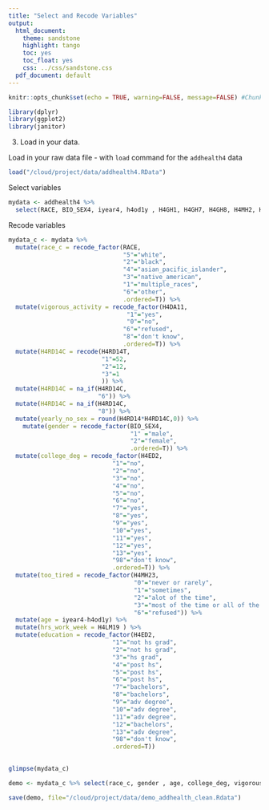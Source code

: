 ```yaml
---
title: "Select and Recode Variables"
output:
  html_document:
    theme: sandstone
    highlight: tango
    toc: yes
    toc_float: yes
    css: ../css/sandstone.css
  pdf_document: default
---
```



```r
knitr::opts_chunk$set(echo = TRUE, warning=FALSE, message=FALSE) #Chunk default settings 
```


```r
library(dplyr)
library(ggplot2)
library(janitor)
```

3.  Load in your data.

Load in your raw data file - with `load` command for the `addhealth4` data
```r
load("/cloud/project/data/addhealth4.RData")
```

Select variables
```r
mydata <- addhealth4 %>% 
  select(RACE, BIO_SEX4, iyear4, h4od1y , H4GH1, H4GH7, H4GH8, H4MH2, H4MH7, H4MH9, H4MH22, H4MH23, H4MH24, H4MH25, H4DA11, H4ED2, H4KK15B, H4RD14, H4RD14T, H4LM19)
```

Recode variables
```r
mydata_c <- mydata %>% 
  mutate(race_c = recode_factor(RACE,
                                "5"="white",
                                "2"="black",
                                "4"="asian_pacific_islander",
                                "3"="native_american",
                                "1"="multiple_races",
                                "6"="other",
                                .ordered=T)) %>% 
  mutate(vigorous_activity = recode_factor(H4DA11,
                                 "1"="yes",
                                 "0"="no",
                                "6"="refused",
                                "8"="don't know",
                                .ordered=T)) %>% 
  mutate(H4RD14C = recode(H4RD14T,
                          "1"=52,
                          "2"=12,
                          "3"=1
                          )) %>% 
  mutate(H4RD14C = na_if(H4RD14C,
                         "6")) %>% 
  mutate(H4RD14C = na_if(H4RD14C,
                         "8")) %>% 
  mutate(yearly_no_sex = round(H4RD14*H4RD14C,0)) %>% 
    mutate(gender = recode_factor(BIO_SEX4,
                                  "1" ="male",
                                  "2"="female",
                                  .ordered=T)) %>%  
  mutate(college_deg = recode_factor(H4ED2,
                             "1"="no",
                             "2"="no",
                             "3"="no",
                             "4"="no",
                             "5"="no",
                             "6"="no",
                             "7"="yes",
                             "8"="yes",
                             "9"="yes",
                             "10"="yes",
                             "11"="yes",
                             "12"="yes",
                             "13"="yes",
                             "98"="don't know",
                             .ordered=T)) %>% 
  mutate(too_tired = recode_factor(H4MH23, 
                                   "0"="never or rarely",
                                   "1"="sometimes",
                                   "2"="alot of the time",
                                   "3"="most of the time or all of the time",
                                   "6"="refused")) %>% 
  mutate(age = iyear4-h4od1y) %>% 
  mutate(hrs_work_week = H4LM19 ) %>% 
  mutate(education = recode_factor(H4ED2,
                             "1"="not hs grad",
                             "2"="not hs grad",
                             "3"="hs grad",
                             "4"="post hs",
                             "5"="post hs",
                             "6"="post hs",
                             "7"="bachelors",
                             "8"="bachelors",
                             "9"="adv degree",
                             "10"="adv degree",
                             "11"="adv degree",
                             "12"="bachelors",
                             "13"="adv degree",
                             "98"="don't know",
                             .ordered=T))
                              
```
    


```r
glimpse(mydata_c)
```

```r
demo <- mydata_c %>% select(race_c, gender , age, college_deg, vigorous_activity, too_tired, hrs_work_week, education  )
```

```r
save(demo, file="/cloud/project/data/demo_addhealth_clean.Rdata")
```

